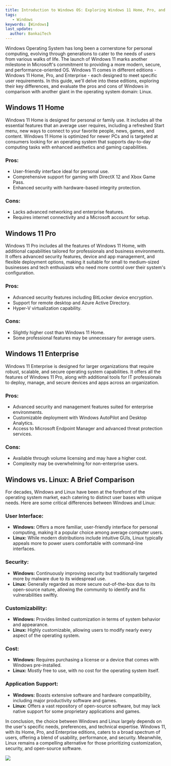 ```yaml
---
title: Introduction to Windows OS: Exploring Windows 11 Home, Pro, and Enterprise
tags:
   - Windows
keywords: [Windows]
last_update:
  author: BankaiTech
---
```


Windows Operating System has long been a cornerstone for personal computing, evolving through generations to cater to the needs of users from various walks of life. The launch of Windows 11 marks another milestone in Microsoft's commitment to providing a more modern, secure, and performance-oriented OS. Windows 11 comes in different editions - Windows 11 Home, Pro, and Enterprise - each designed to meet specific user requirements. In this guide, we'll delve into these editions, exploring their key differences, and evaluate the pros and cons of Windows in comparison with another giant in the operating system domain: Linux.

## Windows 11 Home

Windows 11 Home is designed for personal or family use. It includes all the essential features that an average user requires, including a refreshed Start menu, new ways to connect to your favorite people, news, games, and content. Windows 11 Home is optimized for newer PCs and is targeted at consumers looking for an operating system that supports day-to-day computing tasks with enhanced aesthetics and gaming capabilities.

### Pros:
- User-friendly interface ideal for personal use.
- Comprehensive support for gaming with DirectX 12 and Xbox Game Pass.
- Enhanced security with hardware-based integrity protection.

### Cons:
- Lacks advanced networking and enterprise features.
- Requires internet connectivity and a Microsoft account for setup.

## Windows 11 Pro

Windows 11 Pro includes all the features of Windows 11 Home, with additional capabilities tailored for professionals and business environments. It offers advanced security features, device and app management, and flexible deployment options, making it suitable for small to medium-sized businesses and tech enthusiasts who need more control over their system's configuration.

### Pros:
- Advanced security features including BitLocker device encryption.
- Support for remote desktop and Azure Active Directory.
- Hyper-V virtualization capability.

### Cons:
- Slightly higher cost than Windows 11 Home.
- Some professional features may be unnecessary for average users.

## Windows 11 Enterprise

Windows 11 Enterprise is designed for larger organizations that require robust, scalable, and secure operating system capabilities. It offers all the features of Windows 11 Pro, along with additional tools for IT professionals to deploy, manage, and secure devices and apps across an organization.

### Pros:
- Advanced security and management features suited for enterprise environments.
- Customizable deployment with Windows AutoPilot and Desktop Analytics.
- Access to Microsoft Endpoint Manager and advanced threat protection services.

### Cons:
- Available through volume licensing and may have a higher cost.
- Complexity may be overwhelming for non-enterprise users.

## Windows vs. Linux: A Brief Comparison

For decades, Windows and Linux have been at the forefront of the operating system market, each catering to distinct user bases with unique needs. Here are some critical differences between Windows and Linux:

### User Interface:
- **Windows:** Offers a more familiar, user-friendly interface for personal computing, making it a popular choice among average computer users.
- **Linux:** While modern distributions include intuitive GUIs, Linux typically appeals more to power users comfortable with command-line interfaces.

### Security:
- **Windows:** Continuously improving security but traditionally targeted more by malware due to its widespread use.
- **Linux:** Generally regarded as more secure out-of-the-box due to its open-source nature, allowing the community to identify and fix vulnerabilities swiftly.

### Customizability:
- **Windows:** Provides limited customization in terms of system behavior and appearance.
- **Linux:** Highly customizable, allowing users to modify nearly every aspect of the operating system.

### Cost:
- **Windows:** Requires purchasing a license or a device that comes with Windows pre-installed.
- **Linux:** Mostly free to use, with no cost for the operating system itself.

### Application Support:
- **Windows:** Boasts extensive software and hardware compatibility, including major productivity software and games.
- **Linux:** Offers a vast repository of open-source software, but may lack native support for some proprietary applications and games.

In conclusion, the choice between Windows and Linux largely depends on the user's specific needs, preferences, and technical expertise. Windows 11, with its Home, Pro, and Enterprise editions, caters to a broad spectrum of users, offering a blend of usability, performance, and security. Meanwhile, Linux remains a compelling alternative for those prioritizing customization, security, and open-source software.

<a href="https://www.buymeacoffee.com/BankaiTech"><img src="https://img.buymeacoffee.com/button-api/?text=Buy me a beer&emoji=🍺&slug=BankaiTech&button_colour=FFDD00&font_colour=000000&font_family=Cookie&outline_colour=000000&coffee_colour=ffffff" /></a>
